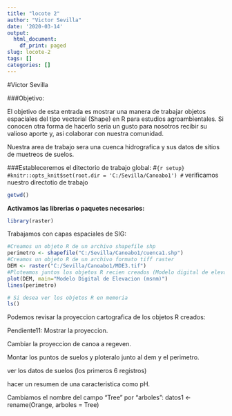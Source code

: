 ```yaml
---
title: "locote 2"
author: "Victor Sevilla"
date: '2020-03-14'
output:
  html_document:
    df_print: paged
slug: locote-2
tags: []
categories: []
---
```


#Victor Sevilla

###Objetivo:

El objetivo de esta entrada es mostrar una manera de trabajar objetos espaciales del tipo vectorial (Shape) en R para estudios agroambientales. Si conocen otra forma de hacerlo seria un gusto para nosotros recibir su valioso aporte y, asi colaborar con nuestra comunidad.

Nuestra area de trabajo sera una cuenca hidrografica y sus datos de sitios de muetreos de suelos.


###Estableceremos el ditectorio de trabajo global:
#```{r setup}
#knitr::opts_knit$set(root.dir = 'C:/Sevilla/Canoabo1')
#```
verificamos nuestro directotio de trabajo
```r
getwd()
```

**Activamos las librerias o paquetes necesarios:**
```r
library(raster)
```
Trabajamos con capas espaciales de SIG:
```r
#Creamos un objeto R de un archivo shapefile shp
perimetro <- shapefile("C:/Sevilla/Canoabo1/cuenca1.shp")
#Creamos un objeto R de un archivo formato tiff raster
DEM <- raster("C:/Sevilla/Canoabo1/MDE3.tif")
#Ploteamos juntos los objetos R recien creados (Modelo digital de elevacion y el perimetro)
plot(DEM, main="Modelo Digital de Elevacion (msnm)")
lines(perimetro)

# Si desea ver los objetos R en memoria
ls()
```

Podemos revisar la proyeccion cartografica de los objetos R creados:

Pendiente11:
Mostrar la proyeccion.

Cambiar la proyeccion de canoa a regeven.

Montar los puntos de suelos y ploteralo junto al dem y el perimetro.

ver los datos de suelos (los primeros 6 registros)

hacer un resumen de una caracteristica como pH.

Cambiamos el nombre del campo "Tree" por "arboles":
datos1 <- rename(Orange, arboles = Tree)